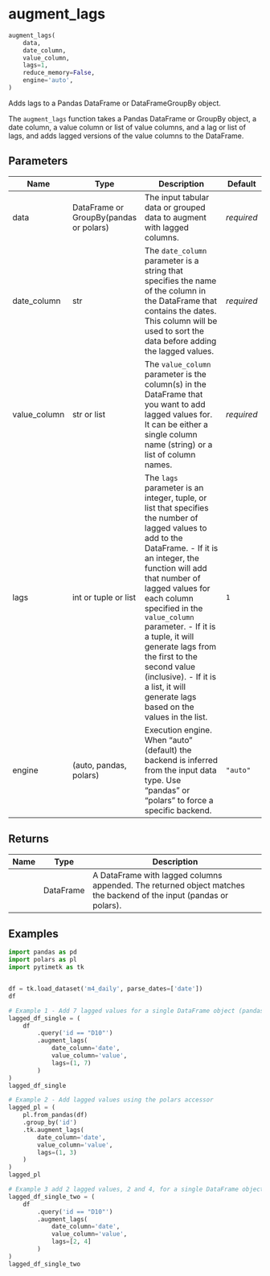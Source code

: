 # augment_lags { #pytimetk.augment_lags }

```python
augment_lags(
    data,
    date_column,
    value_column,
    lags=1,
    reduce_memory=False,
    engine='auto',
)
```

Adds lags to a Pandas DataFrame or DataFrameGroupBy object.

The `augment_lags` function takes a Pandas DataFrame or GroupBy object, a
date column, a value column or list of value columns, and a lag or list of
lags, and adds lagged versions of the value columns to the DataFrame.

## Parameters {.doc-section .doc-section-parameters}

| Name         | Type                                   | Description                                                                                                                                                                                                                                                                                                                                                                                                                            | Default    |
|--------------|----------------------------------------|----------------------------------------------------------------------------------------------------------------------------------------------------------------------------------------------------------------------------------------------------------------------------------------------------------------------------------------------------------------------------------------------------------------------------------------|------------|
| data         | DataFrame or GroupBy(pandas or polars) | The input tabular data or grouped data to augment with lagged columns.                                                                                                                                                                                                                                                                                                                                                                 | _required_ |
| date_column  | str                                    | The `date_column` parameter is a string that specifies the name of the column in the DataFrame that contains the dates. This column will be used to sort the data before adding the lagged values.                                                                                                                                                                                                                                     | _required_ |
| value_column | str or list                            | The `value_column` parameter is the column(s) in the DataFrame that you want to add lagged values for. It can be either a single column name (string) or a list of column names.                                                                                                                                                                                                                                                       | _required_ |
| lags         | int or tuple or list                   | The `lags` parameter is an integer, tuple, or list that specifies the number of lagged values to add to the DataFrame.  - If it is an integer, the function will add that number of lagged   values for each column specified in the `value_column` parameter.  - If it is a tuple, it will generate lags from the first to the second   value (inclusive).  - If it is a list, it will generate lags based on the values in the list. | `1`        |
| engine       | (auto, pandas, polars)                 | Execution engine. When "auto" (default) the backend is inferred from the input data type. Use "pandas" or "polars" to force a specific backend.                                                                                                                                                                                                                                                                                        | `"auto"`   |

## Returns {.doc-section .doc-section-returns}

| Name   | Type      | Description                                                                                                        |
|--------|-----------|--------------------------------------------------------------------------------------------------------------------|
|        | DataFrame | A DataFrame with lagged columns appended. The returned object matches the backend of the input (pandas or polars). |

## Examples {.doc-section .doc-section-examples}

```python
import pandas as pd
import polars as pl
import pytimetk as tk


df = tk.load_dataset('m4_daily', parse_dates=['date'])
df
```

```python
# Example 1 - Add 7 lagged values for a single DataFrame object (pandas)
lagged_df_single = (
    df
        .query('id == "D10"')
        .augment_lags(
            date_column='date',
            value_column='value',
            lags=(1, 7)
        )
)
lagged_df_single
```
```python
# Example 2 - Add lagged values using the polars accessor
lagged_pl = (
    pl.from_pandas(df)
    .group_by('id')
    .tk.augment_lags(
        date_column='date',
        value_column='value',
        lags=(1, 3)
    )
)
lagged_pl
```

```python
# Example 3 add 2 lagged values, 2 and 4, for a single DataFrame object (pandas)
lagged_df_single_two = (
    df
        .query('id == "D10"')
        .augment_lags(
            date_column='date',
            value_column='value',
            lags=[2, 4]
        )
)
lagged_df_single_two
```